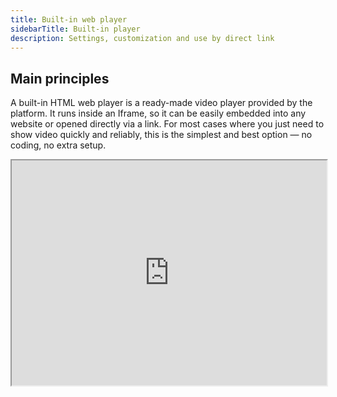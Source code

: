 ---
title: Built-in web player
sidebarTitle: Built-in player
description: Settings, customization and use by direct link
---

## Main principles

A built-in HTML web player is a ready-made video player provided by the platform. It runs inside an Iframe, so it can be easily embedded into any website or opened directly via a link. For most cases where you just need to show video quickly and reliably, this is the simplest and best option — no coding, no extra setup.

<iframe
  src="https://player.gvideo.co/videos/2675_de6eWEOdUoCe77cg?sub_lang=en&t=5s"
  width="100%"
  height="360"
  loading="lazy"
  allow="autoplay; fullscreen; picture-in-picture"
  allowFullScreen
/>

Functionality of built-in player:
  - Instant playback
  - Supports all web browsers
  - Supports Live streams, and VOD
  - Branding, logo, color customization
  - Statistics of views
  - Embed into any web site via HTML iframe
  - Direct access as HTML web page via direct link

Example code to embed this demo player looks pretty simple:
```
<iframe
  src="https://player.gvideo.co/videos/2675_de6eWEOdUoCe77cg?sub_lang=en&t=5s"
  width="100%"
  height="360"
  loading="lazy"
  allow="autoplay; fullscreen; picture-in-picture"
  allowFullScreen
/>
```

For more specific or advanced scenarios — such as fine-grained control over initialization and configuration — it is better to use a JavaScript-based web player that exposes the full player API. This approach requires more development effort but gives maximum flexibility. 


## Customization options

Let's compare the default and custom player. To show you the customization options:

  * We set new interface colors.
  * Add a logo (dog icon in the bottom-right corner).
  * Add the button to select the playback speed.
  * Enable the "mute" option by default.


<Frame>![customization options](/images/docs/streaming-platform/extra-features/customize-appearance-of-the-built-in-player/mceclip0.png)</Frame>

1\. Go to the [Players](https://streaming.gcore.com/players/list) tab and click **Create a player**.


<Frame>![Players tab](/images/docs/streaming-platform/extra-features/customize-appearance-of-the-built-in-player/create-player.png)</Frame>



2\. Enter the name of your player (it will be displayed in the Gcore Customer Portal) and click **Create**.


<Frame>![Enter the name of your player](/images/docs/streaming-platform/extra-features/customize-appearance-of-the-built-in-player/mceclip2.png)</Frame>



The configuration page opens. Complete the remaining steps in it.


<Frame>![The configuration page](/images/docs/streaming-platform/extra-features/customize-appearance-of-the-built-in-player/mceclip3.png)</Frame>



3\. Set the custom player as the default one for VOD or/and Live stream if you want to use this player for all videos/streams. You can also choose a custom player for a specific video or stream.

4\. Enable necessary video behavior options:

  * **Autoplay**. If the option is active, a video starts playing automatically when a user opens the website page with it. This option should be enabled if you want to playback [Live imitation](/streaming-platform/video-hosting/create-an-illusion-of-a-live-broadcast-with-uploaded-videos) automatically.

  * **Mute**. If the option is active, video plays with the sound off.


<Info>
If both Autoplay and Mute options are active, only one option will work. It depends on an end user's browser policy ([Mozilla](https://developer.mozilla.org/en-US/docs/Web/Media/Autoplay_guide), [Chrome](https://developer.chrome.com/blog/autoplay)).
</Info>

5\. Enable necessary player control options:

  * **Disable skin**. If the option is active, the player control elements are hidden. 
  * **Save user settings.** If the option is active, users watch the video with the same quality and sound settings they have had previously. It works until the browser cache gets cleared.
  * **Share video.** If the option is active, a sharing button appears in the upper-right corner of the video for the users to post it to social networks.
  * **Playback speed control.** If the option is active, users can slow down and speed up VOD playback. 
  * **Pause when clicking on player.** If the option is active, video stops by clicking at any point on the player's screen.



6\. Select colors for different elements of your player:

  * Background color for the bottom panel of the player.
  * Foreground color for the elements on the bottom panel.
  * Text color for timeline.
  * Hover color for those elements on the bottom panel that the cursor is hovering over.



7\. To collect data on your viewers' actions in the player, activate the Enables Google Analytics option and specify your Google Analytics ID.

8\. Add a logo that will be displayed on the screen.

9\. Select the logo position. 

10\. Save changes.

## Embed into a web page


### Embed via iframe

Just copy value if `Iframe embed code` field from Live and VOD page in UI Customer Portal and insert into your web page on Wordpress, Wix, etc.

Example:
```
<iframe width="560" height="315" src="https://player.gvideo.co/videos/2675_mvsPGvDVx0Hzbog" frameborder="0" allow="autoplay; encrypted-media" allowfullscreen></iframe>
```

### Use direct link

Just copy value if `Iframe embed code` field from Live and VOD page in UI Customer Portal and insert into your web page on Wordpress, Wix, etc.

Example (copy-paste into your browser):
```
https://player.gvideo.co/videos/2675_mvsPGvDVx0Hzbog
```
It will open a new web page: <a target="_blank" href="https://player.gvideo.co/videos/2675_mvsPGvDVx0Hzbog">click here</a>


## Customize player behavior using query string

You can make real-time adjustments to the player's functionality by adding the following parameters to the player's URL: 

  * `?no_low_latency`
  * `?t=(time)`
  * `?sub_lang=(language)`

### ?no_low_latency

Use this parameter to ensure that the player uses non-low-latency streams HLS MPEG-TS instead of MPEG-DASH CMAF or LL-HLS CMAF. This parameter takes no arguments. 
Applicable only for Lives.

Example: `https://player.gvideo.co/broadcasts/2675_21606?no_low_latency`

### ?t=(time)

Set time to rewind from the beginning of play. It only applies to video on demand (VOD). 
Applicable only for VOD.

This parameter takes two arguments: 

| **Argument**                               | **Description**                                          | **Example**                                                                                                            |
|--------------------------------------------|----------------------------------------------------------|------------------------------------------------------------------------------------------------------------------------|
| `t = (integer)`                            | Number of seconds to start playing from.                 | `t=15`<br/><br/><code>https://player.gvideo.co/videos/2675_iKbrdNMcS9ylGuw?t=15</code>                                   |
| `t = [(integer)h][(integer)m][(integer)s]` | Set start time point in HMS format, where h = hours, m = minutes, s = seconds. | `t=1h30m, 34m, 2m30s`<br/><br/><code>https://player.gvideo.co/videos/2675_iKbrdNMcS9ylGuw?t=1m2s</code> |
  
  
### ?sub_lang=(language)

Display subtitles in a specific language. This parameter takes the following argument: 
Applicable only for VOD.

| **Argument**                                 | **Description**                                             | **Example**                                                                                                           |
|----------------------------------------------|-------------------------------------------------------------|-----------------------------------------------------------------------------------------------------------------------|
| `sub_lang = (ISO language code, 2 letters)`  | Use two letters that correspond to the [ISO 639 language codes](https://en.wikipedia.org/wiki/List_of_ISO_639_language_codes). | `sub_lang=de`<br/><br/><code>https://player.gvideo.co/videos/2675_iKbrdNMcS9ylGuw?sub_lang=de</code> |

Please note that here a simplified 2-symbol language code is indicated as more understandable to the average user (while in the API 3 symbols are used everywhere for internal needs).